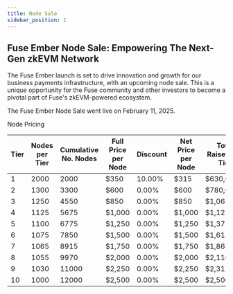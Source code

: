 ```yaml
---
title: Node Sale
sidebar_position: 1
---
```


## Fuse Ember Node Sale: Empowering The Next-Gen zkEVM Network​

The Fuse Ember launch is set to drive innovation and growth for our business payments infrastructure, with an upcoming node sale. This is a unique opportunity for the Fuse community and other investors to become a pivotal part of Fuse's zkEVM-powered ecosystem.

The Fuse Ember Node Sale went live on February 11, 2025.

Node Pricing

| **Tier** | **Nodes per Tier** | **Cumulative No. Nodes** | **Full Price per Node** | **Discount** | **Net Price per Node** | **Total Raised Per Tier** |
| -------- | ------------------ | ------------------------ | ----------------------- | ------------ | ---------------------- | ------------------------- |
| 1        | 2000               | 2000                     | $350                    | 10.00%       | $315                   | $630,000                  |
| 2        | 1300               | 3300                     | $600                    | 0.00%        | $600                   | $780,000                  |
| 3        | 1250               | 4550                     | $850                    | 0.00%        | $850                   | $1,062,500                |
| 4        | 1125               | 5675                     | $1,000                  | 0.00%        | $1,000                 | $1,125,000                |
| 5        | 1100               | 6775                     | $1,250                  | 0.00%        | $1,250                 | $1,375,000                |
| 6        | 1075               | 7850                     | $1,500                  | 0.00%        | $1,500                 | $1,612,500                |
| 7        | 1065               | 8915                     | $1,750                  | 0.00%        | $1,750                 | $1,863,750                |
| 8        | 1055               | 9970                     | $2,000                  | 0.00%        | $2,000                 | $2,110,000                |
| 9        | 1030               | 11000                    | $2,250                  | 0.00%        | $2,250                 | $2,317,500                |
| 10       | 1000               | 12000                    | $2,500                  | 0.00%        | $2,500                 | $2,500,000                |
